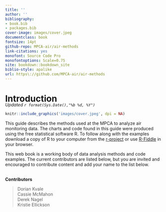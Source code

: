 ```yaml
--- 
title: ''
author: ''
bibliography:
- book.bib
- packages.bib
cover-image: images/cover.jpeg
documentclass: book
fontsize: 14pt
github-repo: MPCA-air/air-methods
link-citations: yes
monofont: Source Code Pro
monofontoptions: Scale=0.75
site: bookdown::bookdown_site
biblio-style: apalike
url: https\://github.com/MPCA-air/air-methods
---
```



# Introduction {-}  

<div style= "margin-top: -25px;">
_Updated `r format(Sys.Date(),"%b %d, %Y")`_
</div>  


```r
knitr::include_graphics('images/cover.jpeg', dpi = NA)
```


This guide describes the methods used at the MPCA to analyze air monitoring data. The charts and code found in this guide were produced using the free statistical software R. To follow along with the examples download a copy of R to your computer from the [r-project](https://cran.r-project.org/) or use [R-Fiddle](http://www.r-fiddle.org/#/) in your browser.  

This web book is a working body of data analysis methods and code examples. The current contributors are listed below, but you are invited and encouraged to contribute content and add your name to the list below.

<br> __Contributors__   

> Dorian Kvale  
> Cassie McMahon  
> Derek Nagel  
> Kristie Ellickson  

